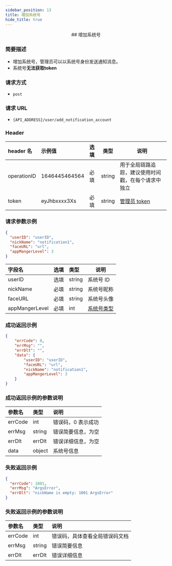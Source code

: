 ```yaml
---
sidebar_position: 13
title: 增加系统号
hide_title: true
---
```


<center>
## 增加系统号

</center>

### 简要描述

- 增加系统号，管理员可以以系统号身份发送通知消息。
- 系统号**无法获取token**

### 请求方式

- `post`

### 请求 URL

- `{API_ADDRESS}/user/add_notification_account`

### Header

| header 名   | 示例值        | 选填 | 类型   | 说明                         |
| :---------- | :------------ | :--- | ------ | ---------------------------- |
| operationID | 1646445464564 | 必填 | string | 用于全局链路追踪，建议使用时间戳，在每个请求中独立 |
| token       | eyJhbxxxx3Xs  | 必填 | string | [管理员 token](docs/restapi/apis/authenticationManagement/getAdminToken.mdx)                 |

### 请求参数示例

```json
{
  "userID": "userID",
  "nickName": "notification1",
  "faceURL": "url",
  "appMangerLevel": 3
}
```

| 字段名         | 选填 | 类型   | 说明                                             |
| :------------- | :--- | :----- | ------------------------------------------------ |
| userID         | 选填 | string | 系统号 ID                                        |
| nickName       | 必填 | string | 系统号昵称                                       |
| faceURL        | 必填 | string | 系统号头像                                       |
| appMangerLevel | 必填 | int    | [系统号类型](docs/restapi/commonFields.mdx) |

### 成功返回示例

```json
{
    "errCode": 0,
    "errMsg": "",
    "errDlt": "",
    "data": {
        "userID": "userID",
        "faceURL": "url",
        "nickName": "notification1",
        "appMangerLevel": 3
    }
}
```

### 成功返回示例的参数说明

| 参数名   | 类型   | 说明                      |
| :------- | :----- | :------------------------ |
| errCode  | int    | 错误码，0 表示成功         |
| errMsg   | string | 错误简要信息，为空 |
| errDlt   | errDlt | 错误详细信息，为空 |
| data | object | 系统号信息 |

### 失败返回示例

```json
{
  "errCode": 1001,
  "errMsg": "ArgsError",
  "errDlt": "nickName is empty: 1001 ArgsError"
}
```

### 失败返回示例的参数说明

| 参数名  | 类型   | 说明                          |
| :------ | :----- | :---------------------------- |
| errCode | int    | 错误码，具体查看全局错误码文档 |
| errMsg  | string | 错误简要信息                  |
| errDlt  | errDlt | 错误详细信息                  |
